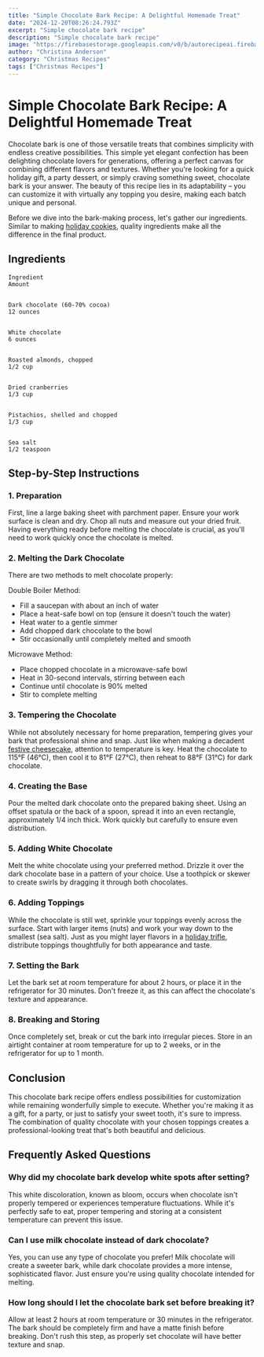 ```yaml
---
title: "Simple Chocolate Bark Recipe: A Delightful Homemade Treat"
date: "2024-12-20T08:26:24.793Z"
excerpt: "Simple chocolate bark recipe"
description: "Simple chocolate bark recipe"
image: "https://firebasestorage.googleapis.com/v0/b/autorecipeai.firebasestorage.app/o/generated-images%2F1734683180744-ebegjs9puy.jpg?alt=media&token=90d0a925-1101-435f-93fe-eee74929e0a9"
author: "Christina Anderson"
category: "Christmas Recipes"
tags: ["Christmas Recipes"]
---
```


# Simple Chocolate Bark Recipe: A Delightful Homemade Treat


Chocolate bark is one of those versatile treats that combines simplicity with endless creative possibilities. This simple yet elegant confection has been delighting chocolate lovers for generations, offering a perfect canvas for combining different flavors and textures. Whether you're looking for a quick holiday gift, a party dessert, or simply craving something sweet, chocolate bark is your answer. The beauty of this recipe lies in its adaptability – you can customize it with virtually any topping you desire, making each batch unique and personal.



Before we dive into the bark-making process, let's gather our ingredients. Similar to making [holiday cookies](https://healtystack.com/chocolate-chip-holiday-cookies/), quality ingredients make all the difference in the final product.



## Ingredients




    Ingredient
    Amount


    Dark chocolate (60-70% cocoa)
    12 ounces


    White chocolate
    6 ounces


    Roasted almonds, chopped
    1/2 cup


    Dried cranberries
    1/3 cup


    Pistachios, shelled and chopped
    1/3 cup


    Sea salt
    1/2 teaspoon





## Step-by-Step Instructions


### 1. Preparation

First, line a large baking sheet with parchment paper. Ensure your work surface is clean and dry. Chop all nuts and measure out your dried fruit. Having everything ready before melting the chocolate is crucial, as you'll need to work quickly once the chocolate is melted.



### 2. Melting the Dark Chocolate

There are two methods to melt chocolate properly:



Double Boiler Method:
- Fill a saucepan with about an inch of water
- Place a heat-safe bowl on top (ensure it doesn't touch the water)
- Heat water to a gentle simmer
- Add chopped dark chocolate to the bowl
- Stir occasionally until completely melted and smooth

Microwave Method:
- Place chopped chocolate in a microwave-safe bowl
- Heat in 30-second intervals, stirring between each
- Continue until chocolate is 90% melted
- Stir to complete melting

### 3. Tempering the Chocolate

While not absolutely necessary for home preparation, tempering gives your bark that professional shine and snap. Just like when making a decadent [festive cheesecake](https://healtystack.com/festive-cheesecake-recipe/), attention to temperature is key. Heat the chocolate to 115°F (46°C), then cool it to 81°F (27°C), then reheat to 88°F (31°C) for dark chocolate.



### 4. Creating the Base

Pour the melted dark chocolate onto the prepared baking sheet. Using an offset spatula or the back of a spoon, spread it into an even rectangle, approximately 1/4 inch thick. Work quickly but carefully to ensure even distribution.



### 5. Adding White Chocolate

Melt the white chocolate using your preferred method. Drizzle it over the dark chocolate base in a pattern of your choice. Use a toothpick or skewer to create swirls by dragging it through both chocolates.



### 6. Adding Toppings

While the chocolate is still wet, sprinkle your toppings evenly across the surface. Start with larger items (nuts) and work your way down to the smallest (sea salt). Just as you might layer flavors in a [holiday trifle](https://healtystack.com/holiday-trifle-variations/), distribute toppings thoughtfully for both appearance and taste.



### 7. Setting the Bark

Let the bark set at room temperature for about 2 hours, or place it in the refrigerator for 30 minutes. Don't freeze it, as this can affect the chocolate's texture and appearance.



### 8. Breaking and Storing

Once completely set, break or cut the bark into irregular pieces. Store in an airtight container at room temperature for up to 2 weeks, or in the refrigerator for up to 1 month.



## Conclusion

This chocolate bark recipe offers endless possibilities for customization while remaining wonderfully simple to execute. Whether you're making it as a gift, for a party, or just to satisfy your sweet tooth, it's sure to impress. The combination of quality chocolate with your chosen toppings creates a professional-looking treat that's both beautiful and delicious.



## Frequently Asked Questions


### Why did my chocolate bark develop white spots after setting?

This white discoloration, known as bloom, occurs when chocolate isn't properly tempered or experiences temperature fluctuations. While it's perfectly safe to eat, proper tempering and storing at a consistent temperature can prevent this issue.



### Can I use milk chocolate instead of dark chocolate?

Yes, you can use any type of chocolate you prefer! Milk chocolate will create a sweeter bark, while dark chocolate provides a more intense, sophisticated flavor. Just ensure you're using quality chocolate intended for melting.



### How long should I let the chocolate bark set before breaking it?

Allow at least 2 hours at room temperature or 30 minutes in the refrigerator. The bark should be completely firm and have a matte finish before breaking. Don't rush this step, as properly set chocolate will have better texture and snap.

